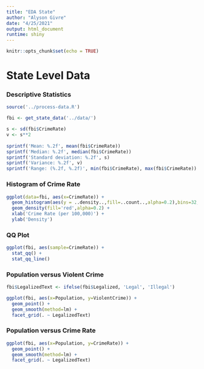 ```yaml
---
title: "EDA State"
author: "Alyson Givre"
date: "4/25/2021"
output: html_document
runtime: shiny
---
```


```r
knitr::opts_chunk$set(echo = TRUE)
```

# State Level Data

### Descriptive Statistics
```r
source('../process-data.R')

fbi <- get_state_data('../data/')

s <- sd(fbi$CrimeRate)
v <- s**2
  
sprintf('Mean: %.2f', mean(fbi$CrimeRate))
sprintf('Median: %.2f', median(fbi$CrimeRate))
sprintf('Standard deviation: %.2f', s)
sprintf('Variance: %.2f', v)
sprintf('Range: (%.2f, %.2f)', min(fbi$CrimeRate), max(fbi$CrimeRate))
```


### Histogram of Crime Rate
```r

ggplot(data=fbi, aes(x=CrimeRate)) +
  geom_histogram(aes(y = ..density..,fill=..count..,alpha=0.2),bins=32, closed='left') +
  geom_density(fill='red',alpha=0.2) +
  xlab('Crime Rate (per 100,000)') +
  ylab('Density')
```


### QQ Plot
```r

ggplot(fbi, aes(sample=CrimeRate)) +
  stat_qq() +
  stat_qq_line()
```

### Population versus Violent Crime
```r

fbi$LegalizedText <- ifelse(fbi$Legalized, 'Legal', 'Illegal')

ggplot(fbi, aes(x=Population, y=ViolentCrime)) + 
  geom_point() +
  geom_smooth(method=lm) +
  facet_grid(. ~ LegalizedText)
```

### Population versus Crime Rate
```r
ggplot(fbi, aes(x=Population, y=CrimeRate)) + 
  geom_point() +
  geom_smooth(method=lm) +
  facet_grid(. ~ LegalizedText)
```